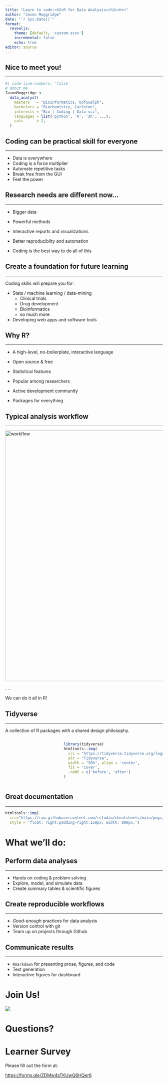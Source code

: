 ```yaml
---
title: "Learn to code:<h2>R for Data Analysis</h2><hr>️"
author: "Jason Moggridge"
date: "`r Sys.Date()`"
format: 
  revealjs:
    theme: [default, 'custom.scss']
    incremental: false 
    echo: true
editor: source
---
```


## Nice to meet you!

<hr>

```r
#| code-line-numbers: 'false'
# about me
JasonMoggridge <- 
  data_analyst(
    masters   = "Bioinformatics, UofGuelph",
    bachelors = "Biochemistry, Carleton",
    interests = "Bio | Coding | Data sci",
    languages = list('python', 'R', 'sh', ...),
    cats      = 2,
  )
```

## Coding can be practical skill for everyone

<hr>

::: incremental
-   Data is everywhere
-   Coding is a force multiplier
-   Automate repetitive tasks
-   Break free from the GUI
-   Feel the power
:::

## Research needs are different now...

<hr>

::: incremental
-   Bigger data

-   Powerful methods

-   Interactive reports and visualizations

-   Better reproducibilty and automation

-   Coding is the best way to do all of this
:::

## Create a foundation for future learning

<hr>

Coding skills will prepare you for:

::: incremental
-   Stats / machine learning / data-mining
    -   Clinical trials
    -   Drug development
    -   Bioinformatics
    -   so much more
-   Developing web apps and software tools
:::

## Why R?

<hr>

::: incremental
-   A high-level, no-boilerplate, interactive language

-   Open source & free

-   Statistical features

-   Popular among researchers

-   Active development community

-   Packages for everything
:::

## Typical analysis workflow

<hr>

![](https://d33wubrfki0l68.cloudfront.net/795c039ba2520455d833b4034befc8cf360a70ba/558a5/diagrams/data-science-explore.png){alt="workflow" fig-align="center" width="800"}

. . .

We can do it all in R! <br>

## Tidyverse

<hr>

A collection of R packages with a shared design philosophy.

::: {#tidyverse .columns}
::: {.column width="30%"}
:::

::: {.column width="60%"}
```r
library(tidyverse)
htmltools::img(
  src = "https://tidyverse.tidyverse.org/logo.png",
  alt = "Tidyverse",
  width = "50%", align = 'center',
  fit = 'cover', 
  .noWS = c('before', 'after')
)

```
:::
:::

## Great documentation

<hr>

::: center
```r
htmltools::img(
  src="https://raw.githubusercontent.com/rstudio/cheatsheets/main/pngs/data-transformation.png", 
  style = 'float: right;padding-right:150px; width: 800px;')
```
:::

# What we'll do:

## Perform data analyses

<hr>

::: incremental
-   Hands on coding & problem solving
-   Explore, model, and simulate data
-   Create summary tables & scientific figures
:::

## Create reproducible workflows

<hr>

::: incremental
-   *Good-enough* practices for data analysis
-   Version control with git
-   Team up on projects through Github
:::

## Communicate results

<hr>

::: incremental
-   `Rmarkdown` for presenting prose, figures, and code
-   Text generation
-   Interactive figures for dashboard
:::

# Join Us!

![](images/friends.png)

# Questions?

# Learner Survey

Please fill out the form at:

<https://forms.gle/ZDMw4sTKUwQ6HQer6>

# 
